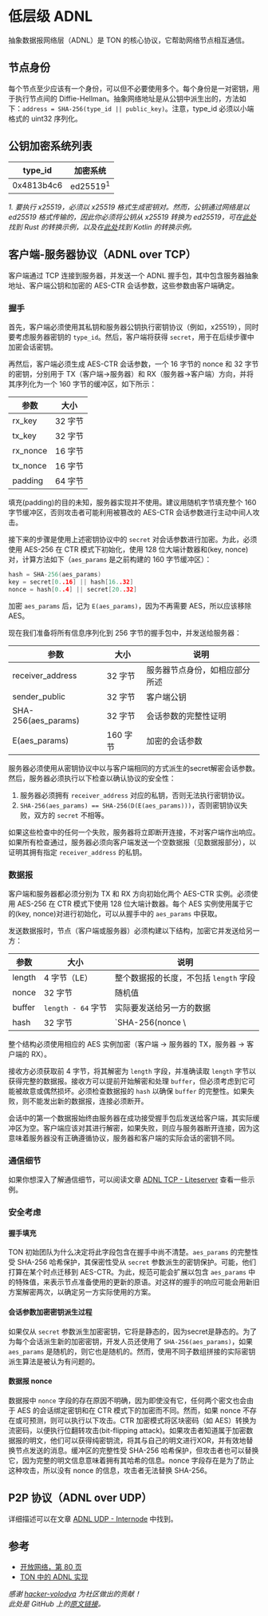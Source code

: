 # 低层级 ADNL

抽象数据报网络层（ADNL）是 TON 的核心协议，它帮助网络节点相互通信。

## 节点身份

每个节点至少应该有一个身份，可以但不必要使用多个。每个身份是一对密钥，用于执行节点间的 Diffie-Hellman。抽象网络地址是从公钥中派生出的，方法如下：`address = SHA-256(type_id || public_key)`。注意，type_id 必须以小端格式的 uint32 序列化。

## 公钥加密系统列表

| type_id | 加密系统                |
| ---------------------------- | ------------------- |
| 0x4813b4c6                   | ed25519<sup>1</sup> |

*1. 要执行 x25519，必须以 x25519 格式生成密钥对。然而，公钥通过网络是以 ed25519 格式传输的，因此你必须将公钥从 x25519 转换为 ed25519，可在[此处](https://github.com/tonstack/adnl-rs/blob/master/src/integrations/dalek.rs#L10)找到 Rust 的转换示例，以及在[此处](https://github.com/andreypfau/curve25519-kotlin/blob/f008dbc2c0ebc3ed6ca5d3251ffb7cf48edc91e2/src/commonMain/kotlin/curve25519/MontgomeryPoint.kt#L39)找到 Kotlin 的转换示例。*

## 客户端-服务器协议（ADNL over TCP）

客户端通过 TCP 连接到服务器，并发送一个 ADNL 握手包，其中包含服务器抽象地址、客户端公钥和加密的 AES-CTR 会话参数，这些参数由客户端确定。

### 握手

首先，客户端必须使用其私钥和服务器公钥执行密钥协议（例如，x25519），同时要考虑服务器密钥的 `type_id`。然后，客户端将获得 `secret`，用于在后续步骤中加密会话密钥。

再然后，客户端必须生成 AES-CTR 会话参数，一个 16 字节的 nonce 和 32 字节的密钥，分别用于 TX（客户端->服务器）和 RX（服务器->客户端）方向，并将其序列化为一个 160 字节的缓冲区，如下所示：

| 参数                            | 大小    |
| ----------------------------- | ----- |
| rx_key   | 32 字节 |
| tx_key   | 32 字节 |
| rx_nonce | 16 字节 |
| tx_nonce | 16 字节 |
| padding                       | 64 字节 |

填充(padding)的目的未知，服务器实现并不使用。建议用随机字节填充整个 160 字节缓冲区，否则攻击者可能利用被篡改的 AES-CTR 会话参数进行主动中间人攻击。

接下来的步骤是使用上述密钥协议中的 `secret` 对会话参数进行加密。为此，必须使用 AES-256 在 CTR 模式下初始化，使用 128 位大端计数器和(key, nonce)对，计算方法如下（`aes_params` 是之前构建的 160 字节缓冲区）：

```cpp
hash = SHA-256(aes_params)
key = secret[0..16] || hash[16..32]
nonce = hash[0..4] || secret[20..32]
```

加密 `aes_params` 后，记为 `E(aes_params)`，因为不再需要 AES，所以应该移除 AES。

现在我们准备将所有信息序列化到 256 字节的握手包中，并发送给服务器：

| 参数                                                          | 大小     | 说明              |
| ----------------------------------------------------------- | ------ | --------------- |
| receiver_address                       | 32 字节  | 服务器节点身份，如相应部分所述 |
| sender_public                          | 32 字节  | 客户端公钥           |
| SHA-256(aes_params) | 32 字节  | 会话参数的完整性证明      |
| E(aes_params)       | 160 字节 | 加密的会话参数         |

服务器必须使用从密钥协议中以与客户端相同的方式派生的secret解密会话参数。然后，服务器必须执行以下检查以确认协议的安全性：

1. 服务器必须拥有 `receiver_address` 对应的私钥，否则无法执行密钥协议。
2. `SHA-256(aes_params) == SHA-256(D(E(aes_params)))`，否则密钥协议失败，双方的 `secret` 不相等。

如果这些检查中的任何一个失败，服务器将立即断开连接，不对客户端作出响应。如果所有检查通过，服务器必须向客户端发送一个空数据报（见数据报部分），以证明其拥有指定 `receiver_address` 的私钥。

### 数据报

客户端和服务器都必须分别为 TX 和 RX 方向初始化两个 AES-CTR 实例。必须使用 AES-256 在 CTR 模式下使用 128 位大端计数器。每个 AES 实例使用属于它的(key, nonce)对进行初始化，可以从握手中的 `aes_params` 中获取。

发送数据报时，节点（客户端或服务器）必须构建以下结构，加密它并发送给另一方：

| 参数     | 大小               | 说明                                      |
| ------ | ---------------- | --------------------------------------- |
| length | 4 字节（LE）         | 整个数据报的长度，不包括 `length` 字段                |
| nonce  | 32 字节            | 随机值                                     |
| buffer | `length - 64` 字节 | 实际要发送给另一方的数据                            |
| hash   | 32 字节            | \`SHA-256(nonce \\ |

整个结构必须使用相应的 AES 实例加密（客户端 -> 服务器的 TX，服务器 -> 客户端的 RX）。

接收方必须获取前 4 字节，将其解密为 `length` 字段，并准确读取 `length` 字节以获得完整的数据报。接收方可以提前开始解密和处理 `buffer`，但必须考虑到它可能被故意或偶然损坏。必须检查数据报的 `hash` 以确保 `buffer` 的完整性。如果失败，则不能发出新的数据报，连接必须断开。

会话中的第一个数据报始终由服务器在成功接受握手包后发送给客户端，其实际缓冲区为空。客户端应该对其进行解密，如果失败，则应与服务器断开连接，因为这意味着服务器没有正确遵循协议，服务器和客户端的实际会话的密钥不同。

### 通信细节

如果你想深入了解通信细节，可以阅读文章 [ADNL TCP - Liteserver](/develop/network/adnl-tcp) 查看一些示例。

### 安全考虑

#### 握手填充

TON 初始团队为什么决定将此字段包含在握手中尚不清楚。`aes_params` 的完整性受 SHA-256 哈希保护，其保密性受从 `secret` 参数派生的密钥保护。可能，他们打算在某个时点迁移到 AES-CTR。为此，规范可能会扩展以包含 `aes_params` 中的特殊值，来表示节点准备使用的更新的原语。对这样的握手的响应可能会用新旧方案解密两次，以确定另一方实际使用的方案。

#### 会话参数加密密钥派生过程

如果仅从 `secret` 参数派生加密密钥，它将是静态的，因为secret是静态的。为了为每个会话派生新的加密密钥，开发人员还使用了 `SHA-256(aes_params)`，如果 `aes_params` 是随机的，则它也是随机的。然而，使用不同子数组拼接的实际密钥派生算法是被认为有问题的。

#### 数据报 nonce

数据报中 `nonce` 字段的存在原因不明确，因为即使没有它，任何两个密文也会由于 AES 的会话绑定密钥和在 CTR 模式下的加密而不同。然而，如果 nonce 不存在或可预测，则可以执行以下攻击。CTR 加密模式将区块密码（如 AES）转换为流密码，以便执行位翻转攻击(bit-flipping attack)。如果攻击者知道属于加密数据报的明文，他们可以获得纯密钥流，将其与自己的明文进行XOR，并有效地替换节点发送的消息。缓冲区的完整性受 SHA-256 哈希保护，但攻击者也可以替换它，因为完整的明文信息意味着拥有其哈希的信息。nonce 字段存在是为了防止这种攻击，所以没有 nonce 的信息，攻击者无法替换 SHA-256。

## P2P 协议（ADNL over UDP）

详细描述可以在文章 [ADNL UDP - Internode](/develop/network/adnl-udp) 中找到。

## 参考

- [开放网络，第 80 页](https://ton.org/ton.pdf)
- [TON 中的 ADNL 实现](https://github.com/ton-blockchain/ton/tree/master/adnl)

*感谢 [hacker-volodya](https://github.com/hacker-volodya) 为社区做出的贡献！*\
*此处是 GitHub 上的[原文链接](https://github.com/tonstack/ton-docs/tree/main/ADNL)。*
